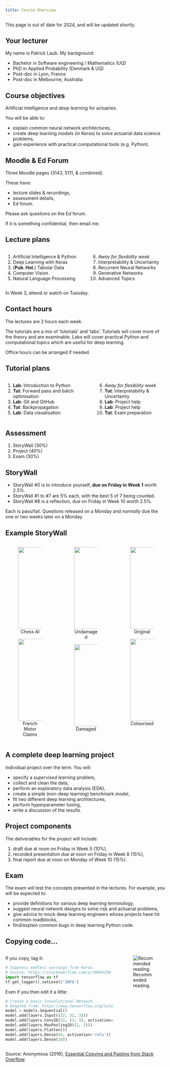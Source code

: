 ```yaml
---
title: Course Overview
---
```


::: {.callout-warning}
This page is out of date for 2024, and will be updated shortly.
:::

## Your lecturer

My name is Patrick Laub.
My background:

- Bachelor in Software engineering / Mathematics (UQ)
- PhD in Applied Probability (Denmark & UQ)
- Post-doc in Lyon, France
- Post-doc in Melbourne, Australia

## Course objectives

Artificial intelligence and _deep learning_ for actuaries.

You will be able to:

- explain common neural network architectures,
- create deep learning models (in Keras) to solve actuarial data science problems,
- gain experience with practical computational tools (e.g. Python).

## Moodle & Ed Forum

Three Moodle pages (3143, 5111, & combined).

These have:

- lecture slides & recordings,
- assessment details,
- Ed forum.

Please ask questions on the Ed forum.

If it is something confidential, then email me.


## Lecture plans

::: columns
::: column

1. Artificial Intelligence & Python
2. Deep Learning with Keras
3. (**Pub. Hol.**) Tabular Data
4. Computer Vision
5. Natural Language Processing

:::
::: column

6. _Away for flexibility week_
7. Interpretability & Uncertainty
8. Recurrent Neural Networks
9. Generative Networks
10. Advanced Topics

:::
:::

In Week 3, attend or watch on Tuesday.

## Contact hours

The lectures are 2 hours each week.

The tutorials are a mix of 'tutorials' and 'labs'.
Tutorials will cover more of the theory and are examinable.
Labs will cover practical Python and computational topics which are useful for deep learning.

Office hours can be arranged if needed.

## Tutorial plans

::: columns
::: column

1. **Lab**: Introduction to Python
2. **Tut**: Forward pass and batch optimisation
3. **Lab**: Git and GitHub
4. **Tut**: Backpropagation
5. **Lab**: Data visualisation

:::
::: column

6. _Away for flexibility week_
7. **Tut**: Interpretability & Uncertainty
8. **Lab**: Project help
9. **Lab**: Project help
10. **Tut**: Exam preparation

:::
:::

## Assessment

1. StoryWall (30%)
2. Project (40%)
3. Exam (30%)

## StoryWall

- StoryWall #0 is to introduce yourself, **due on Friday in Week 1** worth 2.5%.
- StoryWall #1 to #7 are 5% each, with the best 5 of 7 being counted.
- StoryWall #8 is a reflection, due on Friday in Week 10 worth 2.5%.

Each is pass/fail.
Questions released on a Monday and *normally* due the one or two weeks later on a Monday.

## Example StoryWall {.smaller}

::: columns
::: {.column width="33%"}

<center>
<figure class="tightCaption">
<img src="game-against-my-chess-ai.png" data-lazy-loaded="" style="height: 255px">
<figcaption aria-hidden="true">Chess AI</figcaption>
</figure>
<figure class="tightCaption">
<img src="france.svg" data-lazy-loaded="" style="height: 255px">
<figcaption aria-hidden="true">French Motor Claims</figcaption>
</figure>
</center>

:::
::: {.column width="33%"}

<center>
<figure class="tightCaption">
<img src="cyclone-undamaged-32605.jpeg" data-lazy-loaded="" style="height: 255px">
<figcaption aria-hidden="true">Undamaged</figcaption>
</figure>
<figure class="tightCaption">
<img src="cyclone-damaged-5493.jpeg" data-lazy-loaded="" style="height: 255px">
<figcaption aria-hidden="true">Damaged</figcaption>
</figure>
</center>

:::
::: {.column width="33%"}

<center>
<figure class="tightCaption">
<img src="dog-bw.jpeg" data-lazy-loaded="" style="height: 255px">
<figcaption aria-hidden="true">Original</figcaption>
</figure>
<figure class="tightCaption">
<img src="dog-colour.jpeg" data-lazy-loaded="" style="height: 255px">
<figcaption aria-hidden="true">Colourised</figcaption>
</figure>
</center>

:::
:::

## A complete deep learning project

Individual project over the term.
You will:

- specify a *supervised learning* problem,
- collect and clean the data,
- perform an exploratory data analysis (EDA),
- create a simple (non-deep learning) benchmark model,
- fit two different deep learning architectures,
- perform hyperparameter tuning,
- write a discussion of the results.


## Project components

The deliverables for the project will include:

1. draft due at noon on Friday in Week 5 (10%),
2. recorded presentation due at noon on Friday in Week 8 (15%),
3. final report due at noon on Monday of Week 10 (15%).

## Exam

The exam will test the concepts presented in the lectures.
For example, you will be expected to:

- provide definitions for various deep learning terminology,
- suggest neural network designs to solve risk and actuarial problems,
- give advice to mock deep learning engineers whose projects have hit common roadblocks,
- find/explain common bugs in deep learning Python code.

## Copying code...

::: columns
::: {.column width="70%"}

If you copy, tag it:
```python
# Suppress endless warnings from Keras.
# Source: https://stackoverflow.com/a/38645250
import tensorflow as tf
tf.get_logger().setLevel('INFO')
```

Even if you then edit it a little:
```python
# Create a basic Convolutional Network.
# Adapted from: https://www.tensorflow.org/tutorials/images/cnn
model = models.Sequential()
model.add(layers.Input((32, 32, 3)))
model.add(layers.Conv2D(32, (3, 3), activation='relu'))
model.add(layers.MaxPooling2D((2, 2)))
model.add(layers.Flatten())
model.add(layers.Dense(64, activation='relu'))
model.add(layers.Dense(10))
```
:::
::: {.column width="30%"}
![Recommended reading.](copying-pasting-stack-overflow.png)
:::
:::

::: footer
Source: Anonymous (2016), [Essential Copying and Pasting from Stack Overflow](https://github.com/dmnhut/read/raw/master/essential-copying-and-pasting-from-stack-overflow.pdf).
:::
